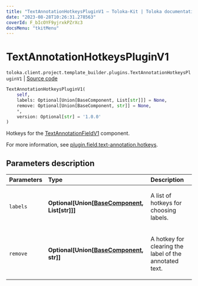 ```yaml
---
title: "TextAnnotationHotkeysPluginV1 — Toloka-Kit | Toloka documentation"
date: "2023-08-28T10:26:31.278563"
coverId: F_bIcOYF9yjrxkPZrXc3
docsMenu: "tkitMenu"
---
```


# TextAnnotationHotkeysPluginV1

`toloka.client.project.template_builder.plugins.TextAnnotationHotkeysPluginV1` | [Source code](https://github.com/Toloka/toloka-kit/blob/v1.2.1/src/client/project/template_builder/plugins.py#L61)

```python
TextAnnotationHotkeysPluginV1(
    self,
    labels: Optional[Union[BaseComponent, List[str]]] = None,
    remove: Optional[Union[BaseComponent, str]] = None,
    *,
    version: Optional[str] = '1.0.0'
)
```

Hotkeys for the [TextAnnotationFieldV1](/docs/toloka-kit/reference/toloka.client.project.template_builder.fields.TextAnnotationFieldV1) component.

For more information, see [plugin.field.text-annotation.hotkeys](/docs/template-builder/reference/plugin.field.text-annotation.hotkeys).

## Parameters description

| Parameters | Type | Description |
| :----------| :----| :-----------|
`labels`|**Optional\[Union\[[BaseComponent](/docs/toloka-kit/reference/toloka.client.project.template_builder.base.BaseComponent), List\[str\]\]\]**|<p>A list of hotkeys for choosing labels.</p>
`remove`|**Optional\[Union\[[BaseComponent](/docs/toloka-kit/reference/toloka.client.project.template_builder.base.BaseComponent), str\]\]**|<p>A hotkey for clearing the label of the annotated text.</p>